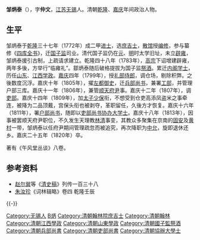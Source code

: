 '''邹炳泰'''（{{bd|？||1820年|catIdx=Z邹}}），字'''仲文'''，[[江苏|江苏]][[无锡|无锡]]人。清朝[[乾隆|乾隆]]、[[嘉庆|嘉庆]]年间政治人物。

==生平==
邹炳泰于[[乾隆|乾隆]]三十七年（1772年）成二甲[[进士|进士]]，选[[庶吉士|庶吉士]]，[[散馆|散馆]]授[[编修|编修]]，参与纂修《[[四库全书|四库全书]]》，迁[[国子监|国子监]]司业。清代国子监仍在[[元朝|元]]、[[明|明]]时太学旧址，未立[[辟雍|辟雍]]，邹炳泰援引古制，上疏请求建立。乾隆四十八年（1783年），[[乾隆帝|高宗]]下诏增建辟雍，两年多後，方举行“临雍礼”。鄒炳泰随后破格提拔为国子监[[祭酒|祭酒]]。累迁[[内阁学士|内阁学士]]，历任[[山东|山东]]、[[江西|江西]][[学政|学政]]。[[嘉庆|嘉庆]]四年（1799年），授[[礼部|礼部]][[侍郎|侍郎]]，调仓场，剔除积弊。之後数度沉浮。嘉庆十年（1805年），擢[[左都御史|左都御史]]，迁[[兵部尚书|兵部尚书]]，兼署[[工部|工部]]，并管理户部三库。嘉庆十一年（1806年），兼管[[顺天府|顺天府尹]]事。嘉庆十二年（1807年），调[[吏部|吏部]]。嘉庆十四年（1809年），加[[太子少保|太子少保]]衔，不想受到仓吏高添凤盗米之事牵连，被降为二品顶戴，宫保头衔也被剥夺，革职留任，久後方才恢复。嘉庆十六年（1811年），署[[户部尚书|户部尚书]]，随即以[[吏部尚书|吏部尚书]][[协办大学士|协办大学士]]。嘉庆十八年（1813年），因事被罢顺天府尹职位，不久发生天理教[[林清|林清]]事变，其教众多聚集在京南的[[固安|固安]]及[[黄村地区|黄村]]一带，邹炳泰以任府尹期间管理疏忽而被追究，再次降职为[[中允|中允]]，旋即退休还乡。嘉庆二十五年（1820年）卒。

著有《午风堂丛谈》八卷。

==参考资料==
*[[赵尔巽|赵尔巽]]等《[[清史稿|清史稿]]》列传一百三十八
*[[朱汝珍|朱汝珍]]《词林辑略》卷四 乾隆壬辰
{{-}}
{{start box}}
{{s-off}}
{{succession box|[[陳大文|陳大文]]|[[劉權之|劉權之]]|[[清朝兵部尚书列表#兵部漢尚書|兵部漢尚書]]|<small>嘉慶十年五月己亥－嘉慶十二年正月丙午<br>（1805年6月13日－1807年2月10日）</small>}}
{{succession box|[[費淳|費淳]]|[[曹振鏞|曹振鏞]]|[[清朝吏部尚书列表#吏部汉尚书|吏部漢尚書]]|<small>嘉慶十二年正月丙午－嘉慶十八年九月庚辰<br>（1807年2月10日－1813年10月10日）</small>}}
{{end box}}

{{乾隆三十七年壬辰科殿試金榜}}

{{Authority control}}

{{DEFAULTSORT:Zou鄒}}
[[Category:无锡人|Category:无锡人]]
[[Category:邹姓|B炳]]
[[Category:清朝翰林院庶吉士|Category:清朝翰林院庶吉士]]
[[Category:清朝翰林|Category:清朝翰林]]
[[Category:清朝江西學政|Category:清朝江西學政]]
[[Category:清朝山東學政|Category:清朝山東學政]]
[[Category:清朝國子監祭酒|Category:清朝國子監祭酒]]
[[Category:清朝兵部尚書|Category:清朝兵部尚書]]
[[Category:清朝吏部尚書|Category:清朝吏部尚書]]
[[Category:清朝協辦大學士|Category:清朝協辦大學士]]